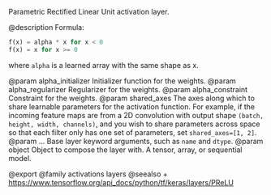 Parametric Rectified Linear Unit activation layer.

@description
Formula:
``` python
f(x) = alpha * x for x < 0
f(x) = x for x >= 0
```
where `alpha` is a learned array with the same shape as x.

@param alpha_initializer Initializer function for the weights.
@param alpha_regularizer Regularizer for the weights.
@param alpha_constraint Constraint for the weights.
@param shared_axes The axes along which to share learnable parameters for the
    activation function. For example, if the incoming feature maps are
    from a 2D convolution with output shape
    `(batch, height, width, channels)`, and you wish to share parameters
    across space so that each filter only has one set of parameters,
    set `shared_axes=[1, 2]`.
@param ... Base layer keyword arguments, such as `name` and `dtype`.
@param object Object to compose the layer with. A tensor, array, or sequential model.

@export
@family activations layers
@seealso
+ <https://www.tensorflow.org/api_docs/python/tf/keras/layers/PReLU>
